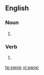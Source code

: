 ==English==

===Noun===
{{en-noun}}

# {{obsolete spelling of|[[swap]]}}

===Verb===
{{en-verb|swopp|ed}}

# {{obsolete spelling of|[[swap]]}}

[[te:swop]]
[[vi:swop]]